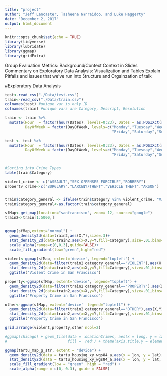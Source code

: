 ```yaml
---
title: "project"
author: "Jeff Lancaster, Tasheena Narraidoo, and Luke Haggerty"
date: "December 2, 2017"
output: html_document
---
```


```r
knitr::opts_chunk$set(echo = TRUE)
library(tidyverse)
library(lubridate)
library(ggmap)
library(gridExtra)
```

Group Evaluation Metrics:
  Background/Context
  Context in Slides
  Commentary on Exploratory Data Analysis: Visualization and Tables
  Explain Pitfalls and issues that we've run into
  Structure and Orgainzation of talk
  
  
#Exploratory Data Analysis

```r
test<-read_csv("./Data/test.csv")
train<-read_csv("./Data/train.csv")
colnames(test) #unique var is only ID
colnames(train) #unique vars are Category, Descript, Resolution

train <- train %>%
  mutate(Hour  = factor(hour(Dates), levels=0:23), Dates = as.POSIXct(round(Dates, units = "days")), 
         DayOfWeek = factor(DayOfWeek, levels=c("Monday","Tuesday","Wednesday","Thursday",
                                                "Friday","Saturday","Sunday")))

test <- test %>%
  mutate(Hour  = factor(hour(Dates), levels=0:23), Dates = as.POSIXct(round(Dates, units = "days")), 
         DayOfWeek = factor(DayOfWeek, levels=c("Monday","Tuesday","Wednesday","Thursday",
                                                "Friday","Saturday","Sunday")))


#Sorting into Crime Types
table(train$Category)

violent_crime <- c("ASSAULT","SEX OFFENSES FORCIBLE","ROBBERY")
property_crime<-c("BURGLARY","LARCENY/THEFT","VEHICLE THEFT","ARSON")


train$category_general <- ifelse(train$Category %in% violent_crime, "VIOLENT", ifelse(train$Category %in% property_crime, "PROPERTY", "OTHER"))
train$category_general<-as.factor(train$category_general)
```


```r
sfMap<-get_map(location="sanfrancisco", zoom= 12, source="google")
train2<-train[1:5000,]


ggmap(sfMap,extent="normal") +
  geom_density2d(data=train2,aes(X,Y),size=.3)+
  stat_density_2d(data=train2,aes(x=X,y=Y,fill=Category),size=.01,bins=16,geom="polygon") +
  scale_alpha(range=c(0,0,3),guide=FALSE)+
  scale_fill_gradient(low="green",high="red")

violent<-ggmap(sfMap, extent='device', legend="topleft") +
  geom_density2d(data=filter(train2,category_general=="VIOLENT"),aes(X,Y),size=.3)+
  stat_density_2d(data=train2,aes(x=X,y=Y,fill=Category),size=.01,bins=16,geom="polygon") +
  ggtitle('Violent Crime in San Francisco')

property<-ggmap(sfMap, extent='device', legend="topleft") +
  geom_density2d(data=filter(train2,category_general=="PROPERTY"),aes(X,Y),size=.3)+
  stat_density_2d(data=train2,aes(x=X,y=Y,fill=Category),size=.01,bins=16,geom="polygon") +
  ggtitle('Property Crime in San Francisco')

other<-ggmap(sfMap, extent='device', legend="topleft") +
  geom_density2d(data=filter(train2,category_general=="OTHER"),aes(X,Y),size=.3)+
  stat_density_2d(data=train2,aes(x=X,y=Y,fill=Category),size=.01,bins=16,geom="polygon") +
  ggtitle('Property Crime in San Francisco')

grid.arrange(violent,property,other,ncol=2)
```


```r
#ggmap(chicago) + geom_tile(data = locationCrimes, aes(x = long, y = lat, alpha = Frequency),
#                           fill = 'red') + theme(axis.title.y = element_blank(), axis.title.x = element_blank())

ggmap(tartu_map_g_str, extent = "device") + 
  geom_density2d(data = tartu_housing_xy_wgs84_a,aes(x = lon, y = lat), size = 0.3) + 
  stat_density2d(data = tartu_housing_xy_wgs84_a,aes(x = lon, y = lat, fill = ..level.., alpha = ..level..), size = 0.01,bins = 16, geom = "polygon") + 
  scale_fill_gradient(low = "green", high = "red") + 
  scale_alpha(range = c(0, 0.3), guide = FALSE)
```
